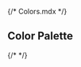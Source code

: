 {/* Colors.mdx */}


<Meta title="Colors" />

## Color Palette

<ColorPalette>
  {/* <ColorItem
    title="theme.palette.colors.primary"
    subtitle="Purple"
    colors={{ White: '#FFFFFF', Alabaster: '#F8F8F8', Concrete: '#F3F3F3' }}
  /> */}
  <ColorItem
    title="theme.palette.colors.primary"
    subtitle="Purple"
    colors={{ White: '#FFFFFF', Alabaster: '#F8F8F8', Concrete: '#F3F3F3' }}
  />
  <ColorItem title="theme.color.primary" subtitle="Coral" colors={{ WildWatermelon: '#FF4785' }} />
  <ColorItem title="theme.color.secondary" subtitle="Ocean" colors={{ DodgerBlue: '#1EA7FD' }} />
  <ColorItem
    title="theme.color.positive"
    subtitle="Green"
    colors={{
      Apple: 'rgba(102,191,60,1)',
      Apple80: 'rgba(102,191,60,.8)',
      Apple60: 'rgba(102,191,60,.6)',
      Apple30: 'rgba(102,191,60,.3)',
    }}
  />
</ColorPalette>
